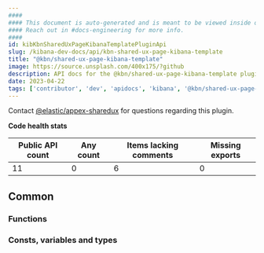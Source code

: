 ```yaml
---
####
#### This document is auto-generated and is meant to be viewed inside our experimental, new docs system.
#### Reach out in #docs-engineering for more info.
####
id: kibKbnSharedUxPageKibanaTemplatePluginApi
slug: /kibana-dev-docs/api/kbn-shared-ux-page-kibana-template
title: "@kbn/shared-ux-page-kibana-template"
image: https://source.unsplash.com/400x175/?github
description: API docs for the @kbn/shared-ux-page-kibana-template plugin
date: 2023-04-22
tags: ['contributor', 'dev', 'apidocs', 'kibana', '@kbn/shared-ux-page-kibana-template']
---
```




Contact [@elastic/appex-sharedux](https://github.com/orgs/elastic/teams/appex-sharedux) for questions regarding this plugin.

**Code health stats**

| Public API count  | Any count | Items lacking comments | Missing exports |
|-------------------|-----------|------------------------|-----------------|
| 11 | 0 | 6 | 0 |

## Common

### Functions
<DocDefinitionList data={kbnSharedUxPageKibanaTemplateObj.common.functions}/>

### Consts, variables and types
<DocDefinitionList data={kbnSharedUxPageKibanaTemplateObj.common.misc}/>

